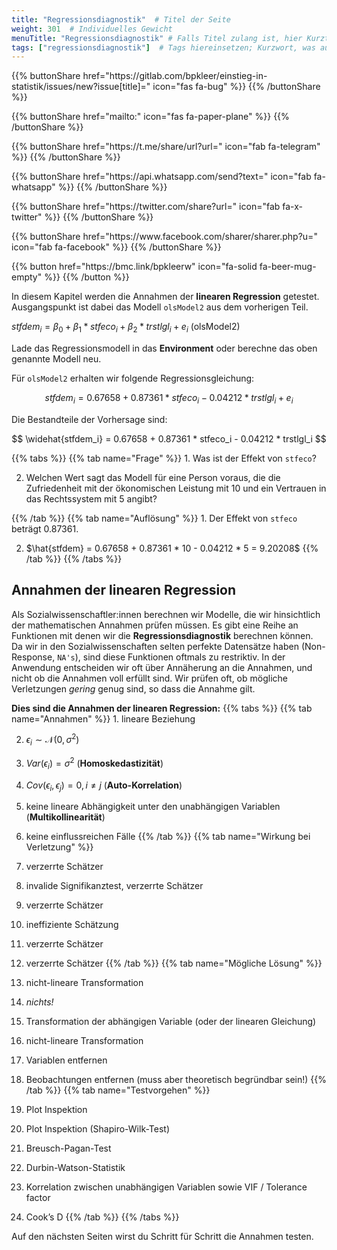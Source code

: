 ```yaml
---
title: "Regressionsdiagnostik"  # Titel der Seite
weight: 301  # Individuelles Gewicht 
menuTitle: "Regressionsdiagnostik" # Falls Titel zulang ist, hier Kurztitel
tags: ["regressionsdiagnostik"]  # Tags hiereinsetzen; Kurzwort, was auf der Seite passsiert
---
```


{{% buttonShare href=\"https\:\/\/gitlab.com\/bpkleer\/einstieg-in-statistik\/issues\/new?issue[title]=\" icon=\"fas fa-bug\" %}} {{% /buttonShare %}} 

{{% buttonShare href=\"mailto\:\" icon=\"fas fa-paper-plane\" %}} {{% /buttonShare %}}

{{% buttonShare href=\"https\:\/\/t.me\/share\/url?url=\" icon=\"fab fa-telegram\" %}} {{% /buttonShare %}}

{{% buttonShare href=\"https\:\/\/api.whatsapp.com\/send?text=\" icon=\"fab fa-whatsapp\" %}} {{% /buttonShare %}}

{{% buttonShare href=\"https\:\/\/twitter.com\/share?url=\" icon=\"fab fa-x-twitter\" %}} {{% /buttonShare %}}

{{% buttonShare href=\"https\:\/\/www.facebook.com\/sharer\/sharer.php?u=\" icon=\"fab fa-facebook\" %}} {{% /buttonShare %}}

{{% button href=\"https\:\/\/bmc.link\/bpkleerw\" icon=\"fa-solid fa-beer-mug-empty\" %}} {{% /button %}}

In diesem Kapitel werden die Annahmen der **linearen Regression** getestet. Ausgangspunkt ist dabei das Modell `olsModel2` aus dem vorherigen Teil.

$stfdem_i = \beta_0 + \beta_1*stfeco_i + \beta_2*trstlgl_i + e_i$ (olsModel2)

Lade das Regressionsmodell in das **Environment** oder berechne das oben genannte Modell neu.

Für `olsModel2` erhalten wir folgende Regressionsgleichung:

$$ stfdem_i = 0.67658 + 0.87361 * stfeco_i - 0.04212 * trstlgl_i + e_i $$

Die Bestandteile der Vorhersage sind:

$$ \widehat{stfdem_i} = 0.67658 + 0.87361 * stfeco_i - 0.04212 * trstlgl_i $$

{{% tabs %}}
{{% tab name=\"Frage\" %}}
1. Was ist der Effekt von `stfeco`? 

2. Welchen Wert sagt das Modell für eine Person voraus, die die Zufriedenheit mit der ökonomischen Leistung mit $10$ und ein Vertrauen in das Rechtssystem mit $5$ angibt?

{{% /tab %}}
{{% tab name=\"Auflösung\" %}}
1. Der Effekt von `stfeco` beträgt $0.87361$.

2. $\hat{stfdem} = 0.67658 + 0.87361 * 10 - 0.04212 * 5 = 9.20208$
{{% /tab %}}
{{% /tabs %}}

## Annahmen der linearen Regression

Als Sozialwissenschaftler:innen berechnen wir Modelle, die wir hinsichtlich der mathematischen Annahmen prüfen müssen. Es gibt eine Reihe an Funktionen mit denen wir die **Regressionsdiagnostik** berechnen können. Da wir in den Sozialwissenschaften selten perfekte Datensätze haben (Non-Response, `NA's`), sind diese Funktionen oftmals zu restriktiv. In der Anwendung entscheiden wir oft über Annäherung an die Annahmen, und nicht ob die Annahmen voll erfüllt sind. Wir prüfen oft, ob mögliche Verletzungen *gering* genug sind, so dass die Annahme gilt.


**Dies sind die Annahmen der linearen Regression:**
{{% tabs %}}
{{% tab name=\"Annahmen\" %}}
1. lineare Beziehung

2. $\epsilon_i \sim \mathcal{N}(0, \sigma^2)$

3. $Var(\epsilon_i) = \sigma^2$ (**Homoskedastizität**)

4. $Cov(\epsilon_i, \epsilon_j) = 0, i \neq j$ (**Auto-Korrelation**)

5. keine lineare Abhängigkeit unter den unabhängigen Variablen (**Multikollinearität**)

6. keine einflussreichen Fälle
{{% /tab %}}
{{% tab name=\"Wirkung bei Verletzung\" %}}
1. verzerrte Schätzer

2. invalide Signifikanztest, verzerrte Schätzer

3. verzerrte Schätzer

4. ineffiziente Schätzung 

5. verzerrte Schätzer

6. verzerrte Schätzer
{{% /tab %}}
{{% tab name=\"Mögliche Lösung\" %}}
1. nicht-lineare Transformation

2. *nichts!*

3. Transformation der abhängigen Variable (oder der linearen Gleichung)

4. nicht-lineare Transformation

5. Variablen entfernen

6. Beobachtungen entfernen (muss aber theoretisch begründbar sein!)
{{% /tab %}}
{{% tab name=\"Testvorgehen\" %}}
1. Plot Inspektion

2. Plot Inspektion (Shapiro-Wilk-Test)

3. Breusch-Pagan-Test

4. Durbin-Watson-Statistik

5. Korrelation zwischen unabhängigen Variablen sowie VIF / Tolerance factor

6. Cook's D
{{% /tab %}}
{{% /tabs %}}

Auf den nächsten Seiten wirst du Schritt für Schritt die Annahmen testen. 
